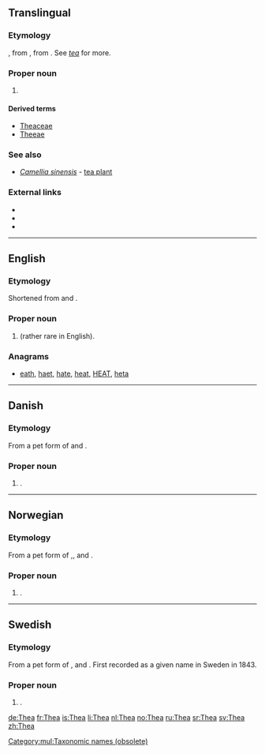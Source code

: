 ==Translingual==

===Etymology===
{{etyl|NL.|mul}}, from {{etyl|nl|mul}} {{m|nl|thee}}, from {{etyl|cmn|mul}}. See ''[[tea]]'' for more.

===Proper noun===
{{taxoninfl|i=1|g=f}}

# {{label|mul|obsolete}} {{taxon|genus|family|Theaceae|now called ''[[Camellia]]''}}

====Derived terms====
* [[Theaceae]]
* [[Theeae]]

===See also===
* ''[[Camellia sinensis]]'' - [[tea plant]]

===External links===
* {{pedia|Camellia}}
* {{specieslite|Theeae}}
* {{comcatlite}}

[[Category:mul:Taxonomic names (obsolete)]]

----

==English==

===Etymology===
Shortened from {{m|en|Dorothea}} and {{m|en|Theodora}}.

===Proper noun===
{{en-proper noun}}

# {{given name|female|from=Ancient Greek}} (rather rare in English).

===Anagrams===
* [[eath#English|eath]], [[haet#English|haet]], [[hate#English|hate]], [[heat#English|heat]], [[HEAT#English|HEAT]], [[heta#English|heta]]

----

==Danish==

===Etymology===
From a pet form of {{m|da|Dorothea}} and {{m|da|Theodora}}.

===Proper noun===
{{head|da|proper noun}}

# {{given name|female|lang=da}}.

----

==Norwegian==

===Etymology===
From a pet form of {{m|no|Dorothea}},{{m|no|Theodora}}, {{m|no|Mathea}} and {{m|no|Therese}}.

===Proper noun===
{{head|no|proper noun}}

# {{given name|female|lang=no}}.

----

==Swedish==

===Etymology===
From a pet form of {{l|sv|Dorotea}} ,{{l|sv|Theodora}} and {{l|sv|Teresia}}. First recorded as a given name in Sweden in 1843.

===Proper noun===
{{head|sv|proper noun}}

# {{given name|female|lang=sv}}.

[[de:Thea]]
[[fr:Thea]]
[[is:Thea]]
[[li:Thea]]
[[nl:Thea]]
[[no:Thea]]
[[ru:Thea]]
[[sr:Thea]]
[[sv:Thea]]
[[zh:Thea]]